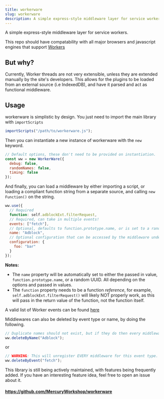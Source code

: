 ```yaml
---
title: workerware
slug: workerware
description: A simple express-style middleware layer for service workers.
---
```


A simple express-style middleware layer for service workers.

This repo should have compatability with all major browsers and javascript engines that support [Workers](https://developer.mozilla.org/en-US/docs/Web/API/Web_Workers_API)

## But why?

Currently, Worker threads are not very extensible, unless they are extended manually by the site's developers. This allows for the plugins to be loaded from an external source (i.e IndexedDB), and have it parsed and act as functional middleware.

## Usage

workerware is simplistic by design. You just need to import the main library with `importScripts`
```js
importScripts("/path/to/workerware.js");
```

Then you can instantiate a new instance of workerware with the `new` keyword.
```js
// Default options, these don't need to be provided on instantiation.
const ww = new WorkerWare({
  debug: false,
  randomNames: false,
  timing: false
});
```

And finally, you can load a middleware by either importing a script, or loading a compliant function string from a separate source, and calling `new Function()` on the string.
```js
ww.use({
  // Required
  function: self.adblockExt.filterRequest,
  // Required, can take in multiple events!
  events: ["fetch"],
  // Optional, defaults to function.prototype.name, or is set to a random string if randomNames is set to true.
  name: "Adblock",
  // Optional configuration that can be accessed by the middleware under event.workerware.config
  configuration: {
    foo: "bar"
  }
});
```

**Notes:**
- The `name` property will be automatically set to either the passed in value, `function.prototype.name`, or a random UUID. All depending on the options and passed in values.
- The `function` property needs to be a function _reference_, for example, `self.adblockExt.filterRequest()` will likely NOT properly work, as this will pass in the return value of the function, not the function itself.

A valid list of Worker events can be found [here](https://developer.mozilla.org/en-US/docs/Web/API/ServiceWorkerGlobalScope)

Middlewares can also be deleted by event type or name, by doing the following.

```js
// Duplicate names should not exist, but if they do then every middleware by the passed in name will be deleted.
ww.deleteByName("Adblock");
```
or
```js
// WARNING: This will unregister EVERY middleware for this event type.
ww.deleteByEvent("fetch");
```

This library is still being actively maintained, with features being frequently added. If you have an interesting feature idea, feel free to open an issue about it.

#### https://github.com/MercuryWorkshop/workerware